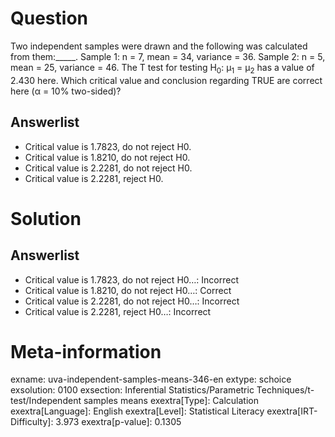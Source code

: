 Question
========

Two independent samples were drawn and the following was calculated from them:_____. Sample 1: n = 7, mean = 34, variance = 36. Sample 2: n = 5, mean = 25, variance = 46. The T test for testing H~0~: μ~1~ = μ~2~ has a value of 2.430 here. Which critical value and conclusion regarding TRUE are correct here (α = 10% two-sided)?

Answerlist
----------

* Critical value is 1.7823, do not reject H0.
* Critical value is 1.8210, do not reject H0.
* Critical value is 2.2281, do not reject H0.
* Critical value is 2.2281, reject H0.

Solution
========

Answerlist
----------

* Critical value is 1.7823, do not reject H0...: Incorrect
* Critical value is 1.8210, do not reject H0...: Correct
* Critical value is 2.2281, do not reject H0...: Incorrect
* Critical value is 2.2281, reject H0...: Incorrect

Meta-information
================
exname: uva-independent-samples-means-346-en
extype: schoice
exsolution: 0100
exsection: Inferential Statistics/Parametric Techniques/t-test/Independent samples means
exextra[Type]: Calculation
exextra[Language]: English
exextra[Level]: Statistical Literacy
exextra[IRT-Difficulty]: 3.973
exextra[p-value]: 0.1305
